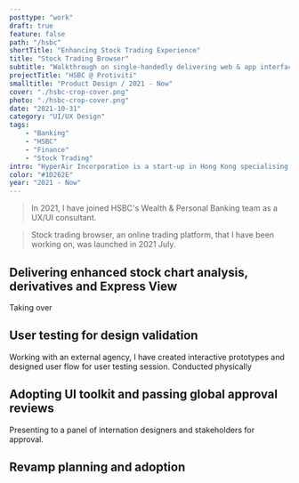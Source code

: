 ```yaml
---
posttype: "work"
draft: true
feature: false
path: "/hsbc"
shortTitle: "Enhancing Stock Trading Experience"
title: "Stock Trading Browser"
subtitle: "Walkthrough on single-handedly delivering web & app interface together with marketing & branding design"
projectTitle: "HSBC @ Protiviti"
smalltitle: "Product Design / 2021 - Now"
cover: "./hsbc-crop-cover.png"
photo: "./hsbc-crop-cover.png"
date: "2021-10-31"
category: "UI/UX Design"
tags: 
    - "Banking"
    - "HSBC"
    - "Finance"
    - "Stock Trading"
intro: "HyperAir Incorporation is a start-up in Hong Kong specialising in all-rounded travel service. I have worked on their debut app focusing on currency exchange."
color: "#1D262E"
year: "2021 - Now"
---
```



<WorkMeta>
<ColumnItem span="span 8">

> In 2021, I have joined HSBC's Wealth & Personal Banking team as a UX/UI consultant. 

> Stock trading browser, an online trading platform, that I have been working on, was launched in 2021 July.

</ColumnItem>
<ColumnItem span="span 4">
<GridBlock>
<Meta icon="mobile-alt" label="platform" value="Browser"/>
<Meta icon="calendar-alt" label="timeline" value="2021 Jan - Now"/>
<Meta icon="mug-hot" label="type" value="Contract"/>
</GridBlock>
</ColumnItem>
</WorkMeta>

## Delivering enhanced stock chart analysis, derivatives and Express View

Taking over 

## User testing for design validation

Working with an external agency, I have created interactive prototypes and designed user flow for user testing session. Conducted physically 

## Adopting UI toolkit and passing global approval reviews

Presenting to a panel of internation designers and stakeholders for approval.


## Revamp planning and adoption
